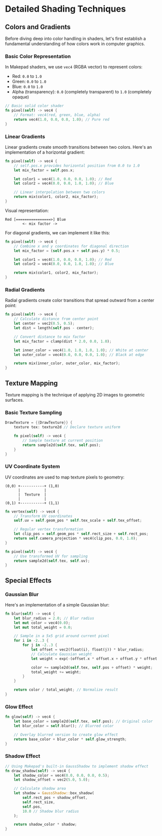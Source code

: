 # Detailed Shading Techniques

## Colors and Gradients

Before diving deep into color handling in shaders, let's first establish a fundamental understanding of how colors work in computer graphics.

### Basic Color Representation

In Makepad shaders, we use `vec4` (RGBA vector) to represent colors:

- Red: `0.0` to `1.0`
- Green: `0.0` to `1.0`
- Blue: `0.0` to `1.0`
- Alpha (transparency): `0.0` (completely transparent) to `1.0` (completely opaque)

```rust
// Basic solid color shader
fn pixel(self) -> vec4 {
    // Format: vec4(red, green, blue, alpha)
    return vec4(1.0, 0.0, 0.0, 1.0); // Pure red
}
```

### Linear Gradients

Linear gradients create smooth transitions between two colors. Here's an implementation of a horizontal gradient:

```rust
fn pixel(self) -> vec4 {
    // self.pos.x provides horizontal position from 0.0 to 1.0
    let mix_factor = self.pos.x;

    let color1 = vec4(1.0, 0.0, 0.0, 1.0); // Red
    let color2 = vec4(0.0, 0.0, 1.0, 1.0); // Blue

    // Linear interpolation between two colors
    return mix(color1, color2, mix_factor);
}
```
Visual representation:

```plaintext
Red [================>] Blue
        <- mix factor ->
```

For diagonal gradients, we can implement it like this:

```rust
fn pixel(self) -> vec4 {
    // Combine x and y coordinates for diagonal direction
    let mix_factor = (self.pos.x + self.pos.y) * 0.5;

    let color1 = vec4(1.0, 0.0, 0.0, 1.0); // Red
    let color2 = vec4(0.0, 0.0, 1.0, 1.0); // Blue

    return mix(color1, color2, mix_factor);
}
```
### Radial Gradients

Radial gradients create color transitions that spread outward from a center point:

```rust
fn pixel(self) -> vec4 {
    // Calculate distance from center point
    let center = vec2(0.5, 0.5);
    let dist = length(self.pos - center);

    // Convert distance to mix factor
    let mix_factor = clamp(dist * 2.0, 0.0, 1.0);

    let inner_color = vec4(1.0, 1.0, 1.0, 1.0); // White at center
    let outer_color = vec4(0.0, 0.0, 0.0, 1.0); // Black at edge

    return mix(inner_color, outer_color, mix_factor);
}
```
## Texture Mapping

Texture mapping is the technique of applying 2D images to geometric surfaces.

### Basic Texture Sampling

```rust
DrawTexture = {{DrawTexture}} {
    texture tex: texture2d // Declare texture uniform

    fn pixel(self) -> vec4 {
        // Sample texture at current position
        return sample2d(self.tex, self.pos);
    }
}
```
### UV Coordinate System

UV coordinates are used to map texture pixels to geometry:

```plaintext
(0,0) +-----------+ (1,0)
      |           |
      |  Texture  |
      |           |
(0,1) +-----------+ (1,1)

```

```rust
fn vertex(self) -> vec4 {
    // Transform UV coordinates
    self.uv = self.geom_pos * self.tex_scale + self.tex_offset;

    // Regular vertex transformation
    let clip_pos = self.geom_pos * self.rect_size + self.rect_pos;
    return self.camera_projection * vec4(clip_pos, 0.0, 1.0);
}

fn pixel(self) -> vec4 {
    // Use transformed UV for sampling
    return sample2d(self.tex, self.uv);
}
```

## Special Effects

### Gaussian Blur

Here's an implementation of a simple Gaussian blur:

```rust
fn blur(self) -> vec4 {
    let blur_radius = 2.0; // Blur radius
    let mut color = vec4(0.0);
    let mut total_weight = 0.0;

    // Sample in a 5x5 grid around current pixel
    for i in -2..3 {
        for j in -2..3 {
            let offset = vec2(float(i), float(j)) * blur_radius;
            // Calculate Gaussian weight
            let weight = exp(-(offset.x * offset.x + offset.y * offset.y));

            color += sample2d(self.tex, self.pos + offset) * weight;
            total_weight += weight;
        }
    }

    return color / total_weight; // Normalize result
}
```
### Glow Effect

```rust
fn glow(self) -> vec4 {
    let base_color = sample2d(self.tex, self.pos); // Original color
    let blur_color = self.blur(); // Blurred color

    // Overlay blurred version to create glow effect
    return base_color + blur_color * self.glow_strength;
}
```
### Shadow Effect

```rust
// Using Makepad's built-in GaussShadow to implement shadow effect
fn draw_shadow(self) -> vec4 {
    let shadow_color = vec4(0.0, 0.0, 0.0, 0.5);
    let shadow_offset = vec2(5.0, 5.0);

    // Calculate shadow area
    let shadow = GaussShadow::box_shadow(
        self.rect_pos + shadow_offset,
        self.rect_size,
        self.pos,
        10.0 // Shadow blur radius
    );

    return shadow_color * shadow;
}
```
